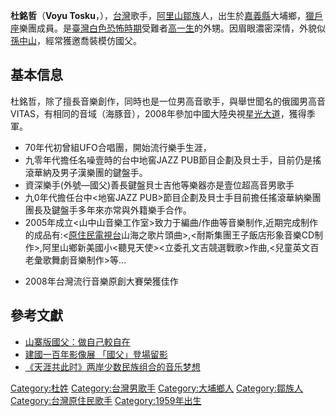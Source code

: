 [[Category:杜姓|Category:杜姓]]
'''杜銘哲'''（'''Voyu Tosku'''，{{bd|1959年|7月7日}}），[[台灣|台灣]]歌手，[[阿里山山脈|阿里山]][[鄒族|鄒族]]人，出生於[[嘉義縣|嘉義縣]]大埔鄉，[[獵戶座|獵戶座]]樂團成員。是[[臺灣白色恐怖時期|臺灣白色恐怖時期]]受難者[[高一生|高一生]]的外甥。因眉眼濃密深情，外貌似[[孫中山|孫中山]]，經常獲邀喬裝模仿國父。

==基本信息==
杜銘哲，除了擅長音樂創作，同時也是一位男高音歌手，與舉世聞名的俄國男高音VITAS，有相同的音域（海豚音），2008年參加中國大陸央視[[星光大道_(央视节目)|星光大道]]，獲得季軍。
*70年代初曾組UFO合唱團，開始流行樂手生涯，
*九零年代擔任名噪壹時的台中地窖JAZZ PUB節目企劃及貝士手，目前仍是搖滾華納及男子漢樂團的鍵盤手。
*資深樂手(外號—國父)善長鍵盤貝士吉他等樂器亦是壹位超高音男歌手
*九0年代擔任台中<地窖JAZZ PUB>節目企劃及貝士手目前擔任搖滾華納樂團團長及鍵盤手多年來亦常與外籍樂手合作。
*2005年成立<山中山音樂工作室>致力于編曲/作曲等音樂制作,近期完成制作的成品有:<[[原住民電視台|原住民電視台]]山海之歌片頭曲>,<耐斯集團王子飯店形象音樂CD制作>,阿里山鄉新美國小<聽見天使><立委孔文吉競選戰歌>作曲,<兒童英文百老彙歌舞劇音樂制作>等...
 
*2008年台灣流行音樂原創大賽榮獲佳作

==參考文獻==
{{refbegin}}
*[http://dailynews.sina.com/bg/tw/twpolitics/ausdaily/20120924/19003807196.html 山寨版國父：做自己較自在] {{Wayback|url=http://dailynews.sina.com/bg/tw/twpolitics/ausdaily/20120924/19003807196.html |date=20160304120935 }}
*[http://mypaper.pchome.com.tw/kcl137/post/1322286861 建國一百年影像展 「國父」登場留影] {{Wayback|url=http://mypaper.pchome.com.tw/kcl137/post/1322286861 |date=20200624040447 }}
*[http://news.cntv.cn/society/20120928/104547.shtml 《天涯共此时》两岸少数民族组合的音乐梦想 ] {{Wayback|url=http://news.cntv.cn/society/20120928/104547.shtml |date=20200624040450 }}
{{refend}}

[[Category:台灣男歌手|Category:台灣男歌手]]
[[Category:大埔鄉人|Category:大埔鄉人]]
[[Category:鄒族人|Category:鄒族人]]
[[Category:台灣原住民歌手|Category:台灣原住民歌手]]
[[Category:1959年出生|Category:1959年出生]]